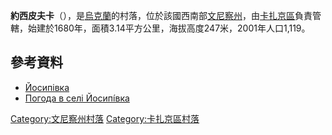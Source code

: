 {{coord|49|35|37|N|28|51|38|E|scale:30000|display=title}}

'''約西皮夫卡'''（{{lang-uk|Йосипівка}}），是[[烏克蘭|烏克蘭]]的村落，位於該國西南部[[文尼察州|文尼察州]]，由[[卡扎京區|卡扎京區]]負責管轄，始建於1680年，面積3.14平方公里，海拔高度247米，2001年人口1,119。

==參考資料==
* [http://w1.c1.rada.gov.ua/pls/z7502/A005?rdat1=19.11.2012&rf7571=2009 Йосипівка]{{dead link|date=2018年4月 |bot=InternetArchiveBot |fix-attempted=yes }}
* [http://weather.in.ua/ua/vinnickaja/9669 Погода в селі Йосипі́вка] {{Wayback|url=http://weather.in.ua/ua/vinnickaja/9669 |date=20111220133831 }}

[[Category:文尼察州村落|Category:文尼察州村落]]
[[Category:卡扎京區村落|Category:卡扎京區村落]]


{{Vinnytsia-geo-stub}}